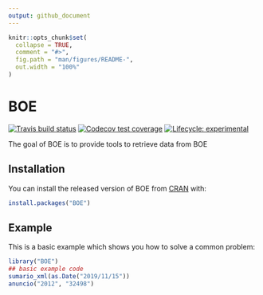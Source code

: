 ```yaml
---
output: github_document
---
```


<!-- README.md is generated from README.Rmd. Please edit that file -->

```r
knitr::opts_chunk$set(
  collapse = TRUE,
  comment = "#>",
  fig.path = "man/figures/README-",
  out.width = "100%"
)
```

# BOE

<!-- badges: start -->
[![Travis build status](https://travis-ci.org/llrs/BOE.svg?branch=master)](https://travis-ci.org/llrs/BOE)
[![Codecov test coverage](https://codecov.io/gh/llrs/BOE/branch/master/graph/badge.svg)](https://codecov.io/gh/llrs/BOE?branch=master)
[![Lifecycle: experimental](https://img.shields.io/badge/lifecycle-experimental-orange.svg)](https://www.tidyverse.org/lifecycle/#experimental)
<!-- badges: end -->

The goal of BOE is to provide tools to retrieve data from BOE

## Installation

You can install the released version of BOE from [CRAN](https://CRAN.R-project.org) with:

``` r
install.packages("BOE")
```

## Example

This is a basic example which shows you how to solve a common problem:

```r
library("BOE")
## basic example code
sumario_xml(as.Date("2019/11/15"))
anuncio("2012", "32498")
```

